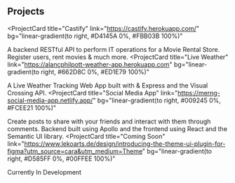 ## Projects

<ProjectCard
  title="Castify"
  link="https://castify.herokuapp.com/"
  bg="linear-gradient(to right, #D4145A 0%, #FBB03B 100%)"
>
  A backend RESTful API to perform IT operations for a Movie Rental Store. Register users,
  rent movies & much more.
</ProjectCard>
<ProjectCard
  title="Live Weather"
  link="https://alancphilpott-weather-app.herokuapp.com"
  bg="linear-gradient(to right, #662D8C 0%, #ED1E79 100%)"
>
  A Live Weather Tracking Web App built with & Express and the Visual Crossing API.
</ProjectCard>
<ProjectCard
  title="Social Media App"
  link="https://merng-social-media-app.netlify.app/"
  bg="linear-gradient(to right, #009245 0%, #FCEE21 100%)"
>
  Create posts to share with your friends and interact with them through comments.
  Backend built using Apollo and the frontend using React and the Semantic UI library.
</ProjectCard>
<ProjectCard
  title="Coming Soon"
  link="https://www.lekoarts.de/design/introducing-the-theme-ui-plugin-for-figma?utm_source=cara&utm_medium=Theme"
  bg="linear-gradient(to right, #D585FF 0%, #00FFEE 100%)"
>
  Currently In Development
</ProjectCard>
